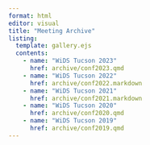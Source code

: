 ```yaml
---
format: html
editor: visual
title: "Meeting Archive"
listing: 
  template: gallery.ejs
  contents:
    - name: "WiDS Tucson 2023"
      href: archive/conf2023.qmd
    - name: "WiDS Tucson 2022"
      href: archive/conf2022.markdown
    - name: "WiDS Tucson 2021"
      href: archive/conf2021.markdown
    - name: "WiDS Tucson 2020"
      href: archive/conf2020.qmd
    - name: "WiDS Tucson 2019"
      href: archive/conf2019.qmd
---
```

